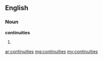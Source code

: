==English==

===Noun===
'''continuities'''

# {{plural of|[[continuity]]}}

[[ar:continuities]]
[[mg:continuities]]
[[my:continuities]]